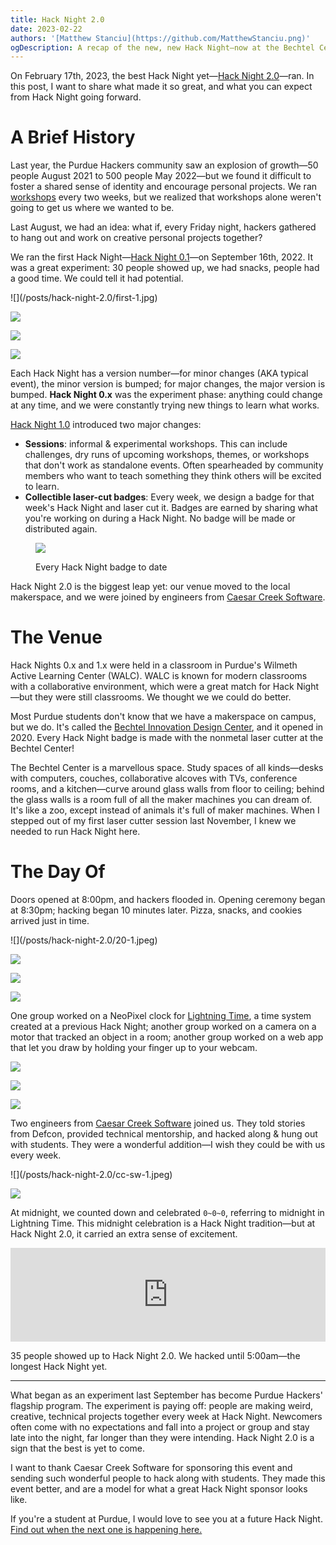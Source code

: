 ```yaml
---
title: Hack Night 2.0
date: 2023-02-22
authors: '[Matthew Stanciu](https://github.com/MatthewStanciu.png)'
ogDescription: A recap of the new, new Hack Night—now at the Bechtel Center.
---
```


On February 17th, 2023, the best Hack Night yet—[Hack Night 2.0](https://events.purduehackers.com/hack-night-20)—ran. In this post, I want to share what made it so great, and what you can expect from Hack Night going forward.

# A Brief History

Last year, the Purdue Hackers community saw an explosion of growth—50 people August 2021 to 500 people May 2022—but we found it difficult to foster a shared sense of identity and encourage personal projects. We ran [workshops](https://events.purduehackers.com/sound-galaxy) every two weeks, but we realized that workshops alone weren't going to get us where we wanted to be.

Last August, we had an idea: what if, every Friday night, hackers gathered to hang out and work on creative personal projects together?

We ran the first Hack Night—[Hack Night 0.1](https://events.purduehackers.com/hack-night-01)—on September 16th, 2022. It was a great experiment: 30 people showed up, we had snacks, people had a good time. We could tell it had potential.

<div className="grid grid-cols-2 gap-2">
  ![](/posts/hack-night-2.0/first-1.jpg)

![](/posts/hack-night-2.0/first-2.jpg)

![](/posts/hack-night-2.0/first-3.jpg)

![](/posts/hack-night-2.0/first-4.jpg)

</div>

Each Hack Night has a version number—for minor changes (AKA typical event), the minor version is bumped; for major changes, the major version is bumped. **Hack Night 0.x** was the experiment phase: anything could change at any time, and we were constantly trying new things to learn what works.

[Hack Night 1.0](https://blog.purduehackers.com/posts/hack-night-1point0) introduced two major changes:

- **Sessions**: informal & experimental workshops. This can include challenges, dry runs of upcoming workshops, themes, or workshops that don't work as standalone events. Often spearheaded by community members who want to teach something they think others will be excited to learn.
- **Collectible laser-cut badges**: Every week, we design a badge for that week's Hack Night and laser cut it. Badges are earned by sharing what you're working on during a Hack Night. No badge will be made or distributed again.

<figure className="text-sm text-center font-main mx-auto">

![](/posts/hack-night-2.0/badges.jpg)

<figcaption>Every Hack Night badge to date</figcaption>
</figure>

Hack Night 2.0 is the biggest leap yet: our venue moved to the local makerspace, and we were joined by engineers from [Caesar Creek Software](https://cc-sw.com).

# The Venue

Hack Nights 0.x and 1.x were held in a classroom in Purdue's Wilmeth Active Learning Center (WALC). WALC is known for modern classrooms with a collaborative environment, which were a great match for Hack Night—but they were still classrooms. We thought we we could do better.

Most Purdue students don't know that we have a makerspace on campus, but we do. It's called the [Bechtel Innovation Design Center](https://www.purdue.edu/bidc/), and it opened in 2020. Every Hack Night badge is made with the nonmetal laser cutter at the Bechtel Center!

The Bechtel Center is a marvellous space. Study spaces of all kinds—desks with computers, couches, collaborative alcoves with TVs, conference rooms, and a kitchen—curve around glass walls from floor to ceiling; behind the glass walls is a room full of all the maker machines you can dream of. It's like a zoo, except instead of animals it's full of maker machines. When I stepped out of my first laser cutter session last November, I knew we needed to run Hack Night here.

# The Day Of

Doors opened at 8:00pm, and hackers flooded in. Opening ceremony began at 8:30pm; hacking began 10 minutes later. Pizza, snacks, and cookies arrived just in time.

<div className="grid grid-cols-2 gap-2">
  ![](/posts/hack-night-2.0/20-1.jpeg)

![](/posts/hack-night-2.0/20-2.jpeg)

![](/posts/hack-night-2.0/20-3.jpeg)

![](/posts/hack-night-2.0/3-grid-1.jpeg)

</div>

One group worked on a NeoPixel clock for [Lightning Time](https://blog.purduehackers.com/posts/lightning-time), a time system created at a previous Hack Night; another group worked on a camera on a motor that tracked an object in a room; another group worked on a web app that let you draw by holding your finger up to your webcam.

<div className="grid grid-rows-2 grid-cols-2 gap-2 mx-auto">

<div className="row-span-2">

![](/posts/hack-night-2.0/lightning-clock.jpeg)

</div>

![](/posts/hack-night-2.0/20-4.jpeg)

![](/posts/hack-night-2.0/3-grid-2.jpeg)

</div>

Two engineers from [Caesar Creek Software](https://cc-sw.com) joined us. They told stories from Defcon, provided technical mentorship, and hacked along & hung out with students. They were a wonderful addition—I wish they could be with us every week.

<div className="grid grid-cols-2 gap-2">
  ![](/posts/hack-night-2.0/cc-sw-1.jpeg)

![](/posts/hack-night-2.0/cc-sw-2.jpeg)

</div>

At midnight, we counted down and celebrated `0~0~0`, referring to midnight in Lightning Time. This midnight celebration is a Hack Night tradition—but at Hack Night 2.0, it carried an extra sense of excitement.

<iframe
  className="rounded-lg mx-auto h-64 sm:h-96"
  frameborder="0"
  allowfullscreen="1"
  allow="accelerometer; autoplay"
  title="Celebrating 0~0~0 at Hack Night 2.0 | Purdue Hackers"
  width="100%"
  src="https://www.youtube.com/embed/iOTNc4vM3T0"
></iframe>

35 people showed up to Hack Night 2.0. We hacked until 5:00am—the longest Hack Night yet.

---

What began as an experiment last September has become Purdue Hackers' flagship program. The experiment is paying off: people are making weird, creative, technical projects together every week at Hack Night. Newcomers often come with no expectations and fall into a project or group and stay late into the night, far longer than they were intending. Hack Night 2.0 is a sign that the best is yet to come.

I want to thank Caesar Creek Software for sponsoring this event and sending such wonderful people to hack along with students. They made this event better, and are a model for what a great Hack Night sponsor looks like.

If you're a student at Purdue, I would love to see you at a future Hack Night. [Find out when the next one is happening here.](https://events.purduehackers.com)
